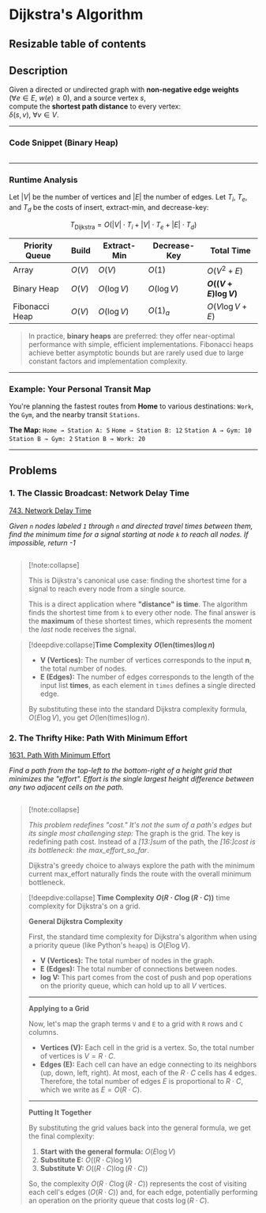 

# Dijkstra's Algorithm

## Resizable table of contents



## Description

Given a directed or undirected graph with **non-negative edge weights**  
($\forall e \in E,\ w(e) \geq 0$), and a source vertex $s$,  
compute the **shortest path distance** to every vertex:  
$\delta(s, v),\ \forall v \in V$.

---

### Code Snippet (Binary Heap)

```python file=examples/code/dijkstra.py#func:dijkstra stripDocstring
```

---

### Runtime Analysis

Let $|V|$ be the number of vertices and $|E|$ the number of edges.
Let $T_i$, $T_e$, and $T_d$ be the costs of insert, extract-min, and decrease-key:

$$
T_{\text{Dijkstra}} = O(|V| \cdot T_i + |V| \cdot T_e + |E| \cdot T_d)
$$

| Priority Queue | Build    | Extract-Min   | Decrease-Key  | Total Time           |
| -------------- | -------- | ------------- | ------------- | -------------------- |
| Array          | $O(V)$ | $O(V)$      | $O(1)$      | $O(V^2 + E)$       |
| Binary Heap    | $O(V)$ | $O(\log V)$ | $O(\log V)$ | **$O((V + E)\log V)$** |
| Fibonacci Heap | $O(V)$ | $O(\log V)$ | $O(1)_a$  | $O(V \log V + E)$  |


> In practice, **binary heaps** are preferred: they offer near-optimal performance with simple, efficient implementations.
> Fibonacci heaps achieve better asymptotic bounds but are rarely used due to large constant factors and implementation complexity.



---

### Example: Your Personal Transit Map

You're planning the fastest routes from **Home** to various destinations:
`Work`, the `Gym`, and the nearby transit `Stations`.

**The Map:**
`Home → Station A: 5`
`Home → Station B: 12`
`Station A → Gym: 10`
`Station B → Gym: 2`
`Station B → Work: 20`

<TransitMapAnimation />




-----

## Problems



### 1\. The Classic Broadcast: Network Delay Time
[743. Network Delay Time](https://leetcode.com/problems/network-delay-time/)


*Given `n` nodes labeled `1` through `n` 
and directed travel times between them, find the minimum time for a signal starting at node `k` 
to reach *all* nodes. If impossible, return -1*



```python file=examples/code/dijkstra.py#func:networkDelayTime stripDocstring stripDocstring 
```

> [!note:collapse]
>
> This is Dijkstra's canonical use case: finding the shortest time for a signal to reach every node from a single source.
>
> This is a direct application where **"distance" is time**. The algorithm finds the shortest time from `k` to every other node. The final answer is the **maximum** of these shortest times, which represents the moment the *last* node receives the signal.
 

> [!deepdive:collapse]**Time Complexity**  **$O(\text{len(times)} \log n)$**
> 
> * **V (Vertices):** The number of vertices corresponds to the input **n**, the total number of nodes.
> * **E (Edges):** The number of edges corresponds to the length of the input list **times**, as each element in `times` defines a single directed edge.
> 
> By substituting these into the standard Dijkstra complexity formula, $O(E \log V)$, you get $O(\text{len(times)} \log n)$.



### 2. The Thrifty Hike: Path With Minimum Effort
[1631. Path With Minimum Effort](https://leetcode.com/problems/path-with-minimum-effort/)

*Find a path from the top-left to the bottom-right of a height grid that minimizes the "effort".
 Effort is the single largest height difference between any two adjacent cells on the path.*


```python file=examples/code/dijkstra.py#func:minimumEffortPath stripDocstring stripDocstring 
```


> [!note:collapse]
>
> *This problem redefines "cost." It's not the sum of a path's edges but its single most challenging step:*
> The graph is the grid. The key is redefining path cost. 
> Instead of a *[13:]sum* of the path, the *[16:]cost is its bottleneck: the max_effort_so_far*.
>
> Dijkstra's greedy choice to always explore the path with the minimum current max_effort naturally finds the route with the overall minimum bottleneck.


> [!deepdive:collapse]
>  **Time Complexity** **$O(R \cdot C \log(R \cdot C))$** time complexity for Dijkstra's on a grid.
>
> **General Dijkstra Complexity**
> 
> First, the standard time complexity for Dijkstra's algorithm when using a priority queue (like Python's `heapq`) is $O(E \log V)$.
> 
> * **V (Vertices):** The total number of nodes in the graph.
> * **E (Edges):** The total number of connections between nodes.
> * **log V:** This part comes from the cost of push and pop operations on the priority queue, which can hold up to all $V$ vertices.
> 
> ***
> 
> **Applying to a Grid**
> 
> Now, let's map the graph terms `V` and `E` to a grid with `R` rows and `C` columns.
> 
> * **Vertices (V):** Each cell in the grid is a vertex. So, the total number of vertices is $V = R \cdot C$.
> * **Edges (E):** Each cell can have an edge connecting to its neighbors (up, down, left, right). At most, each of the $R \cdot C$ cells has 4 edges. Therefore, the total number of edges $E$ is proportional to $R \cdot C$, which we write as $E = O(R \cdot C)$.
> 
> ***
> 
> **Putting It Together**
> 
> By substituting the grid values back into the general formula, we get the final complexity:
> 
> 1.  **Start with the general formula:** $O(E \log V)$
> 2.  **Substitute E:** $O((R \cdot C) \log V)$
> 3.  **Substitute V:** $O((R \cdot C) \log(R \cdot C))$
> 
> So, the complexity $O(R \cdot C \log(R \cdot C))$ represents the cost of visiting each cell's edges ($O(R \cdot C)$) and, for each edge, potentially performing an operation on the priority queue that costs $\log(R \cdot C)$.
